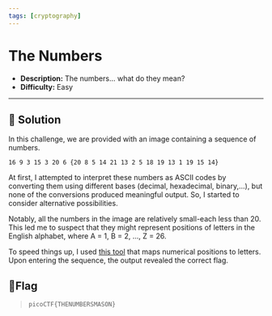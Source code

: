 ---
tags: [cryptography]
---
# The Numbers

- **Description:** The numbers... what do they mean?
- **Difficulty:** Easy

---

## 🔎 Solution
In this challenge, we are provided with an image containing a sequence of numbers.
```
16 9 3 15 3 20 6 {20 8 5 14 21 13 2 5 18 19 13 1 19 15 14}
```
At first, I attempted to interpret these numbers as ASCII codes by converting them using different bases (decimal, hexadecimal, binary,...), but none of the conversions produced meaningful output. 
So, I started to consider alternative possibilities. 

Notably, all the numbers in the image are relatively small-each less than 20. 
This led me to suspect that they might represent positions of letters in the English alphabet, where A = 1, B = 2, ..., Z = 26.  

To speed things up, I used [this tool](https://numletter.com/) that maps numerical positions to letters. 
Upon entering the sequence, the output revealed the correct flag.

## 🚩Flag
> `picoCTF{THENUMBERSMASON}`
